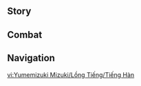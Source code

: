{{CharacterTabs}}
{{LanguageTabs}}
==Story==
{{VO/Story
|character           = Yumemizuki Mizuki
|language            = ko
|name                = 유메미즈키 미즈키

<!-- Hello -->
|vo_01_01_title      = 첫 만남…
|vo_01_01_subtitle   = Hello
|vo_01_01_file       = VO_{language}{character} Hello.ogg
|vo_01_01_tx         = 안녕, 난 「심리 치료사」 유메미즈키 미즈키야. 고민이 있다면 언제든 나에게 털어놔 줘. 아무리 깊은 「악몽」도 네 마음속에서 티끌 하나 남기지 않고 없애줄게. 안 믿어져? 그럼 지금 시간 괜찮으면… 내 진료실에 들러볼래?
|vo_01_01_rm         = 

<!-- Chats -->
|vo_02_01_title      = 잡담·심리 치료
|vo_02_01_subtitle   = Chat: Therapy Session
|vo_02_01_file       = VO_{language}{character} Chat - Therapy Session.ogg
|vo_02_01_tx         = 어젯밤 꿈은… 정말 맛있었어. 나눠줘서 고마워
|vo_02_01_rm         = 

|vo_02_02_title      = 잡담·주주의 일
|vo_02_02_subtitle   = Chat: Shareholder Work
|vo_02_02_file       = VO_{language}{character} Chat - Shareholder Work.ogg
|vo_02_02_tx         = 지난 분기 재무 보고서를 아직 다 못 봤어…. 골치 아프네
|vo_02_02_rm         = 

|vo_02_03_title      = 잡담·울적함
|vo_02_03_subtitle   = Chat: Feeling Down
|vo_02_03_file       = VO_{language}{character} Chat - Feeling Down.ogg
|vo_02_03_tx         = 마음이 울적할 땐 하던 일을 잠시 내려놓고 나가서 바람 좀 쐐
|vo_02_03_rm         = 

<!-- Weather -->
|vo_03_01_title      = 비가 올 때…
|vo_03_01_subtitle   = When It Rains
|vo_03_01_file       = VO_{language}{character} When It Rains.ogg
|vo_03_01_tx         = 날이 흐리네. 부정적인 감정이 올라오기 쉬운 날씨야…
|vo_03_01_rm         = 

|vo_03_02_title      = 번개가 칠 때…
|vo_03_02_subtitle   = When Thunder Strikes
|vo_03_02_file       = VO_{language}{character} When Thunder Strikes.ogg
|vo_03_02_tx         = 혹시… 오늘 쇼군님의 기분이 안 좋으신 걸까?
|vo_03_02_rm         = 

|vo_03_03_title      = 햇살이 좋을 때…
|vo_03_03_subtitle   = When the Sun Is Out
|vo_03_03_file       = VO_{language}{character} When the Sun Is Out.ogg
|vo_03_03_tx         = 햇빛이 너무 눈부신 것도 좋지만은 않네. 좀 어지러워…
|vo_03_03_rm         = 

|vo_03_04_title      = 비가 그친 후…
|vo_03_04_subtitle   = After the Rain
|vo_03_04_file       = VO_{language}{character} After the Rain.ogg
|vo_03_04_tx         = 하늘의 먹구름이 걷혔어. 이제 마음속의 먹구름도 없앨 때야
|vo_03_04_rm         = 

|vo_03_05_title      = 강풍이 불 때…
|vo_03_05_subtitle   = When the Wind Is Blowing
|vo_03_05_file       = VO_{language}{character} When the Wind Is Blowing.ogg
|vo_03_05_tx         = 음~ 바람이 적당하네. 정신도 맑고, 기분 좋아
|vo_03_05_rm         = 

<!-- Greetings -->
|vo_04_01_title      = 아침 인사…
|vo_04_01_subtitle   = Good Morning
|vo_04_01_file       = VO_{language}{character} Good Morning.ogg
|vo_04_01_tx         = 난 이미 창문을 열어서 환기를 했어. 일출 때의 상쾌한 공기, 밝아지는 하늘빛, 약간 쌀쌀한 아침 바람… 전부 기분을 맑게 해주거든. 좋은 아침이야
|vo_04_01_rm         = 

|vo_04_02_title      = 점심 인사…
|vo_04_02_subtitle   = Good Afternoon
|vo_04_02_file       = VO_{language}{character} Good Afternoon.ogg
|vo_04_02_tx         = 점심시간에 잠깐 낮잠을 자면 컨디션 회복에 도움이 돼…. 하지만 너무 오래 자면 어지러울 수 있는데, 내가 조금 있다가 깨워줄까?
|vo_04_02_rm         = 

|vo_04_03_title      = 저녁 인사…
|vo_04_03_subtitle   = Good Evening
|vo_04_03_file       = VO_{language}{character} Good Evening.ogg
|vo_04_03_tx         = 벌써 밤이 깊었네. 다들 밤새 게임하거나, 소설 읽고 춤추지 말고 제때 자러 가면 좋겠어…. 밤을 새우거나 새벽이 돼서야 자면 잠의 의미가 크게 줄어들거든…
|vo_04_03_rm         = 

|vo_04_04_title      = 굿나잇…
|vo_04_04_subtitle   = Good Night
|vo_04_04_file       = VO_{language}{character} Good Night.ogg
|vo_04_04_tx         = 잘 거야? 잘됐다, 이 우유 마시고 가. 안에 수면에 도움이 되는 약초를 좀 넣었어. 잘 자, 분명 좋은 꿈을 꿀 거야
|vo_04_04_rm         = 

<!-- About -->
|vo_05_01_title      = 유메미즈키 미즈키 자신에 대해·온천의 차이점
|vo_05_01_subtitle   = About {character}: Hot Spring Traditions
|vo_05_01_file       = VO_{language}{character} About {character} - Hot Spring Traditions.ogg
|vo_05_01_tx         = 나타의 온천은 광활한 바다 근처에 있어. 시원하고 상쾌한 바닷바람을 맞으면서 동료들과 놀면 정말 재밌지.<br>하지만 이나즈마에서 그런 방식을 홍보하려고 하면, 다들 「이웃과 함께 즐기는 건 좋아도, 모르는 사람과 온천에서 만나는 건 부끄럽다…」고 할 거야.<br>봐, 온천을 즐기는 방식도 지역마다 다르다니까
|vo_05_01_rm         = 

|vo_05_02_title      = 유메미즈키 미즈키 자신에 대해·「아이사 대중탕」
|vo_05_02_subtitle   = About {character}: Aisa Bathhouse
|vo_05_02_friendship = 4
|vo_05_02_file       = VO_{language}{character} About {character} - Aisa Bathhouse.ogg
|vo_05_02_tx         = 이나즈마의 실내 온천 「아이사 대중탕」을 알아? 사실 그곳에 투자할 때 나는 새로운 심리 치료 프로그램을 설계하고 있었어. 먼저 각종 약초와 에센스를 추가한 온천욕으로 고객들의 몸과 마음을 편안하게 해주고, 그 후에 심리 치료를 진행하는 계획이었지.<br>그런데… 「아이사 대중탕」의 온천이 너무 좋았는지, 손님들은 온천을 즐기다가 잠들기 일쑤였어. 그리고 깨어나선 내 치료 솜씨가 뛰어나다고 칭찬했지.<br>난 아무 치료도 안 했는데 손님들 마음이 호전된 건, 단순히 잠을 푹 자서 그런 거야….<br>잠만 푹 자면 해결할 수 있는 문제를, 사람들은 왜 심각한 질병으로 키우는 걸까?<br>휴, 다들 너무 무리하지 말고, 자야 할 시간에 푹 잤으면 좋겠어…
|vo_05_02_rm         = 

<!-- About Us -->
|vo_06_01_title      = 우리에 대해·여정
|vo_06_01_subtitle   = About Us: Traveling
|vo_06_01_file       = VO_{language}{character} About Us - Traveling.ogg
|vo_06_01_tx         = 나도 여행자로서 티바트의 일곱 국가 중 다섯 국가를 방문했어. 지금은 이나즈마에 정착했지만, 사업상의 일로 종종 나타에도 들르고 있지. 그러니까 우린 같은 길을 걷는 사람인 거야. 종종 함께 다니자
|vo_06_01_rm         = 

|vo_06_02_title      = 우리에 대해·좋은 꿈
|vo_06_02_subtitle   = About Us: Sweet Dreams
|vo_06_02_friendship = 6
|vo_06_02_file       = VO_{language}{character} About Us - Sweet Dreams.ogg
|vo_06_02_tx         = 바쿠 일족에는 허락 없이 타인의 좋은 꿈을 먹으면 안 된다는 규칙이 있어. 그건 그 사람의 소중한 보물이라, 조금이라도 손상되면 슬픈 감정에 빠질 수 있거든.<br>다만 넌 특별한 케이스야, 너의 좋은 꿈은 마치 풍요로운 보물 창고 같아. 몇백 년을 살면서 너처럼 밝게 빛나는 사람은 본 적이 없어…
|vo_06_02_rm         = 

<!-- Miscellany I -->
|vo_07_01_title      = 「신의 눈」에 대해…
|vo_07_01_subtitle   = About the Vision
|vo_07_01_friendship = 4
|vo_07_01_file       = VO_{language}{character} About the Vision.ogg
|vo_07_01_tx         = 「신의 눈」은 신의 주시를 받은 증거라고 들었어. 신의 시선 아래에서만 이런 기적이 나타나는 거지. 하지만, 신의 주시를 받지 못한 사람들도… 「신의 눈」을 가지길 꿈꿔.<br>가질 수 없는 걸 갈망하는 사람은, 꿈에서 바라던 보물을 얻어도 꿈에서 깨어날 때 허무함만 커질 뿐이야.<br>그들이… 꿈속의 허상을 좇느라, 현실을 벗어나고 싶은 악몽으로 여기지 않았으면 좋겠어
|vo_07_01_rm         = 

|vo_07_02_title      = 하고 싶은 이야기…
|vo_07_02_subtitle   = Something to Share
|vo_07_02_file       = VO_{language}{character} Something to Share.ogg
|vo_07_02_tx         = 얏쨩과 텟쨩은 나의 동료이자 일부야. 둘은 내 요력으로 만들어진 존재들로, 각각 내 「지혜」와 「영혼」을 대표해. 내 마음속의 이성과 감성을 보여주는 존재지. 가끔은 내 치료를 도와주기도 하고, 어쩔 수 없이 싸워야 할 땐 아주 든든한 지원군이 되어줘
|vo_07_02_rm         = 

|vo_07_03_title      = 흥미있는 일…
|vo_07_03_subtitle   = Interesting Things
|vo_07_03_quest      = Incandescent Ode of Resurrection
|vo_07_03_file       = VO_{language}{character} Interesting Things.ogg
|vo_07_03_tx         = 「샘물 무리」가 습격당하기 전날 밤에, 나는 나타에서 이나즈마로 돌아갔어. 나중에 말라니의 편지를 통해 네가 전세를 뒤집은 핵심 인물이라고 전해 들었지. 미코한테 들은 이야기까지 더하면, 난 이나즈마에서도 그렇고 나타에서도 그렇고, 너를 만날 기회를 두 번이나 놓친 거네. 그래도 지금은 전설로만 듣던 여행자와 아는 사이가 돼서 기뻐
|vo_07_03_rm         = 

<!-- About Others -->
|vo_08_01_title      = 야에 미코에 대해·옛날
|vo_08_01_subtitle   = About Yae Miko: Past History
|vo_08_01_friendship = 4
|vo_08_01_file       = VO_{language}{character} About Yae Miko - Past History.ogg
|vo_08_01_tx         = 미코와는 수백 년 전에 이웃 사이였어. 그때의 미코는… 이렇게까지 남을 놀리는 데 심취해 있지 않았는데…. 가끔은 그립기도 해. 미코가 인간으로 변하는 법을 처음 배웠던, 천진난만하고 순수했던 시절이 말이야…. 그때는 매일 나를 찾아와서 그날의 꿈을 맛보게 해줬지.<br>난 기억해… 벚꽃, 종이, 먹물, 삼색 경단, 그리고 유부까지. 미코는 매번 나를 이끌고 인간 모습으로 마을에 가서, 꿈에서 먹은 맛들을 찾아다녔어. 그러다 누군가에게 들키면 우리는 얼른 원래 모습으로 돌아와 도망쳤는데, 나는 항상 미코를 따라잡지 못했어
|vo_08_01_rm         = 

|vo_08_02_title      = 야에 미코에 대해·지금
|vo_08_02_subtitle   = About Yae Miko: Current Situation
|vo_08_02_quest      = Stillness, the Sublimation of Shadow
|vo_08_02_friendship = 4
|vo_08_02_file       = VO_{language}{character} About Yae Miko - Current Situation.ogg
|vo_08_02_tx         = 오늘날의 미코는 「야에 궁사」님이 되었어. 지금 미코의 꿈에 원래의 맛이 얼마나 남아있을지 모르겠네.<br>물론, 난 그 후로 미코의 꿈을 먹지 않았어. 타인의 꿈을 마음대로 먹는 건 우리 일족의 절대적인 금기거든. 설사 궁사님이 날 찾아와 자기 꿈을 맛보라고 해도, 난… 거절할 거야. 지금 우리는 서로의 라이벌이니까. 이번에는 꼭 미코를 따라잡고 싶어
|vo_08_02_rm         = 

|vo_08_03_title      = 라이덴 쇼군에 대해…
|vo_08_03_subtitle   = About the Raiden Shogun
|vo_08_03_quest      = Transient Dreams
|vo_08_03_friendship = 6
|vo_08_03_file       = VO_{language}{character} About the Raiden Shogun.ogg
|vo_08_03_tx         = 미카와 축제가 끝난 후, 난 용기를 내서 쇼군님을 온천으로 초대했어. 근데 온천에서, 그분의 옆머리가 한 가닥 흘러내려서 물속에 들어간 거야. 그래서 손을 뻗어 건져 드리고 싶었는데, 이런 신체 접촉은 실례일까 봐 망설여지더라. 미코였다면 얼굴색 하나 안 변하고 그냥 했을 텐데 싶어서 조금 속상했어…. 난 아직 수행이 부족한가 봐
|vo_08_03_rm         = 

|vo_08_04_title      = 산고노미야 코코미에 대해…
|vo_08_04_subtitle   = About Sangonomiya Kokomi
|vo_08_04_friendship = 4
|vo_08_04_file       = VO_{language}{character} About Sangonomiya Kokomi.ogg
|vo_08_04_tx         = 와타츠미섬의 그 아라히토가미 무녀는 품위 있는 분이었어. 이야기를 나누면 마음이 편해지는 사람이었지. 앞으로 와타츠미섬에서 「아이사 대중탕」이나 다른 사업을 확장할 땐 계속 그분과 협력할 생각이야…
|vo_08_04_rm         = 

|vo_08_05_title      = 요이미야에 대해…
|vo_08_05_subtitle   = About Yoimiya
|vo_08_05_friendship = 4
|vo_08_05_file       = VO_{language}{character} About Yoimiya.ogg
|vo_08_05_tx         = 「여름 축제의 여왕」 말이야? 응, 꽤 인상 깊었어.<br>난 일정 기간마다 한 번씩 진료 통계를 내. 이나즈마의 어디 사람들이 가장 심란한지, 어디 사람들 기분이 그나마 좋은지, 어디 사람들이 자주 악몽을 꾸는지 등을 정리하지….<br>근데 요이미야 씨 근처에 사는 사람들은 거의 진찰을 안 받으러 와. 난 그게 요이미야 씨 덕이라고 생각해. 그렇게 밝고 활기찬 이웃이 있으면 기분이 안 좋을래야 안 좋을 수가 없지
|vo_08_05_rm         = 

|vo_08_06_title      = 카미사토 아야카에 대해…
|vo_08_06_subtitle   = About Kamisato Ayaka
|vo_08_06_friendship = 4
|vo_08_06_file       = VO_{language}{character} About Kamisato Ayaka.ogg
|vo_08_06_tx         = 아야카 씨는… 내가 이나즈마를 떠나기 전만 해도 꽃꽂이와 검도 연습에 매진하는 어린아이였어.<br>그러다 한 번은 아야카 씨의 우울한 기분을 달래주려고 그분의 오라버니가 몰래 날 초대했는데, 그렇게 보게 된 그분의 꿈속은… 오래된 목재 냄새와 축축한 비 냄새가 뒤섞여 있었어. 마치 금방이라도 무너질 것 같은 목조 정자가 폭풍우 속에 외로이 서 있는 것 같았지. 그래서 난 최선을 다해 아야카 씨를 치료하고 편안히 잠에 들 수 있도록 도왔어.<br>아야카 씨의 마음속 그 정자는 지금쯤 폭풍우를 견디게 해줄 버팀목을 찾았으려나…
|vo_08_06_rm         = 

|vo_08_07_title      = 쿠죠 사라에 대해…
|vo_08_07_subtitle   = About Kujou Sara
|vo_08_07_friendship = 4
|vo_08_07_file       = VO_{language}{character} About Kujou Sara.ogg
|vo_08_07_tx         = 예전에 쿠죠 장군님은 나를 정기적으로 초대해서 텐료 봉행 사람들을 치료하게 하셨어. 개중에는 종종 마음이 흔들린 사람도 있었지만, 쿠죠 장군님의 꿈에서는 언제나 차가운 금속 냄새만 나더라. 비도 햇빛도 없는, 마치 「옥철」이 가득 쌓인 창고 같았지.<br>쿠죠 장군님처럼 지혜롭고 강인한 사람은 정말 존경스러워.<br>대체 어떤 고통을 견디고, 얼마나 노력해야… 자신의 마음을 그렇게까지 단련할 수 있는 걸까?
|vo_08_07_rm         = 

|vo_08_08_title      = 사유에 대해…
|vo_08_08_subtitle   = About Sayu
|vo_08_08_friendship = 4
|vo_08_08_file       = VO_{language}{character} About Sayu.ogg
|vo_08_08_tx         = 후후, 키 크는 고민 말고는 걱정이 거의 없는 꼬마 너구리지…. 꿈도 분명 아주 달콤할 거야. 그 아이가 무슨 생각인지 날 피해 다니지만 않았어도, 「아이사 대중탕」 직원으로 고용했을 텐데
|vo_08_08_rm         = 

|vo_08_09_title      = 마비카에 대해…
|vo_08_09_subtitle   = About Mavuika
|vo_08_09_friendship = 4
|vo_08_09_file       = VO_{language}{character} About Mavuika.ogg
|vo_08_09_tx         = 불의 신 마비카 님? 뭐랄까… 보기만 해도 선글라스를 쓰고 싶어지는 분이야. 마비카 님은 진짜 태양 같아. 마비카 님이 손을 잡아주면 마음속의 그림자와 우울함이 순식간에 타서 없어질 것만 같지.<br>그, 그분의 꿈을 맛 봤냐고? 아냐 아냐 아냐, 내가 어떻게 자세히 맛볼 수 있겠어. 전에 마비카 님이 친절하게 초대해 주시긴 했는데, 꿈에 들어갔더니 꼭 화산에 뛰어든 것처럼 뜨거워서 헛기침이 다 났다니까….<br>내 요력이 아직 부족해서 그런가 봐…
|vo_08_09_rm         = 

|vo_08_10_title      = 말라니에 대해…
|vo_08_10_subtitle   = About Mualani
|vo_08_10_friendship = 4
|vo_08_10_file       = VO_{language}{character} About Mualani.ogg
|vo_08_10_tx         = 말라니는… 내가 만나 본 사람 중에 가장 열정적이야. 나타에 머무는 동안 「샘물 무리」에서 살았는데, 말라니의 도움이 없었다면 「샘물 무리」에 가게를 열지 못했을 거야. 그때 말라니가 날 「회의소」로 데려가서 불의 신님을 만나게 해줬을 땐 어찌나 놀랐는지….<br>말라니의 성격은 파도 같아. 어떨 땐 파도 위 정점으로 날아올랐다가도, 어떨 땐 파도 밑으로 잠겨 버리지. 또 어떨 땐 아예 암류 속으로 잠수해 버려서 찾을 수조차 없기도 해….<br>심리 상태? 걱정할 필요 없어. 말라니는 내가 만난 사람 중에 가장 심리 상태가 좋으니까. 오히려 내가 상담을 받아야 할지도 모를 정도인걸…
|vo_08_10_rm         = 

|vo_08_11_title      = 나히다에 대해…
|vo_08_11_subtitle   = About Nahida
|vo_08_11_quest      = Akasha Pulses, the Kalpa Flame Rises
|vo_08_11_friendship = 4
|vo_08_11_file       = VO_{language}{character} About Nahida.ogg
|vo_08_11_tx         = 수메르를 방문했을 때, 그 신의 권능 범위 안에서는 누구의 꿈에도 접근할 수 없었어. 영향을 주거나 먹는 건 더 말할 것도 없었지. 하지만 그 권능은 억압되고 불편한 느낌이 아니라, 평온한 약속 같았어…. 그분은 분명 상냥한 신일 거야
|vo_08_11_rm         = 

<!-- More About -->
|vo_09_01_title      = 유메미즈키 미즈키에 대해 알기·첫 번째
|vo_09_01_subtitle   = More About {character}: I
|vo_09_01_file       = VO_{language}{character} More About {character} - 01.ogg
|vo_09_01_tx         = 「꿈을 먹는」 건 우리 바쿠 일족 고유의 능력이야. 좋은 꿈이든 악몽이든 맛의 좋고 나쁨만 다를 뿐 모두 먹이가 될 수 있지. 지금까지 내 동족은 본능에 따라 이 능력을 포만감을 채우는 데만 주로 사용했어. 하지만 점차 견문을 넓히면서 난 이 능력이 인간들의 고민을 해결해 주고 더 큰 가치를 발휘할 수 있다는 걸 깨달았지…
|vo_09_01_rm         = 

|vo_09_02_title      = 유메미즈키 미즈키에 대해 알기·두 번째
|vo_09_02_subtitle   = More About {character}: II
|vo_09_02_friendship = 3
|vo_09_02_file       = VO_{language}{character} More About {character} - 02.ogg
|vo_09_02_tx         = 사실 바쿠 일족의 요력은 그리 강하지 않아. 칠흑의 재앙이 들이닥쳤을 때, 우린 당황하며 숨어있을 수밖에 없었어. 옆집 호재궁 언니가 그 재앙에서 희생됐을 때도, 난 너무 슬펐지만 바꿀 수 있는 게 없었지…. 많은 사람이 소중한 가족과 동료를 잃었고, 마음속이 만신창이가 됐어…. 그때부터, 난 심리 치료에 관심을 두기 시작했어. 그래서 유학을 떠나 리월, 수메르, 나타를 돌아다녔고, 내 능력과 인간의 학술 이론을 결합해 점차 오늘날의 치료 방법을 정립했지
|vo_09_02_rm         = 

|vo_09_03_title      = 유메미즈키 미즈키에 대해 알기·세 번째
|vo_09_03_subtitle   = More About {character}: III
|vo_09_03_quest      = Stillness, the Sublimation of Shadow
|vo_09_03_friendship = 4
|vo_09_03_file       = VO_{language}{character} More About {character} - 03.ogg
|vo_09_03_tx         = 몇 년 동안 이나즈마에 없었지만, 내가 투자 설립한 온천이 꽤나 유명해져서 사람들은 내가 「아이사 대중탕」의 대주주라고 하면 체면을 많이 챙겨주는 편이야. 난 여러 나라에서 보고 들은 걸 최대한 종합해 겨우 「심리 치료」 서비스를 이어 나갈 수 있었어. 물론 역경도 많았지만 말이야…
|vo_09_03_rm         = 

|vo_09_04_title      = 유메미즈키 미즈키에 대해 알기·네 번째
|vo_09_04_subtitle   = More About {character}: IV
|vo_09_04_quest      = Stillness, the Sublimation of Shadow
|vo_09_04_friendship = 5
|vo_09_04_file       = VO_{language}{character} More About {character} - 04.ogg
|vo_09_04_tx         = 내게 가장 큰 도전은 악몽이 남긴 부정적 감정을 소화하는 거야. 일반적인 치료로 치유할 수 없는 고민을 마주할 때만 난 환자의 악몽을 직접 삼키는데, 그 악몽은 모두 강렬한 것들이라 날 제법 곤란하게 만들어…. 전에는 아무도 없는 곳에서 천천히 그 여파를 「소화」했는데, 그 모습을 누가 보기라도 했다면 정말 난감했을 거야…
|vo_09_04_rm         = 

|vo_09_05_title      = 유메미즈키 미즈키에 대해 알기·다섯 번째
|vo_09_05_subtitle   = More About {character}: V
|vo_09_05_quest      = Incandescent Ode of Resurrection
|vo_09_05_friendship = 6
|vo_09_05_file       = VO_{language}{character} More About {character} - 05.ogg
|vo_09_05_tx         = 하지만 심리 치료사로서 환자의 「악몽」을 없애는 건 내 의무야.<br>…혹은, 「바쿠」로서의 존재 의미라고도 할 수 있겠지.<br>난 늘 우리 「바쿠」에게 왜 이런 능력이 생긴 건지, 이걸로 뭘 할 수 있을지 고민했어. 만약 「꿈을 먹는 게」 그저 포만감을 위해서였다면, 꿈은 우리에게 또 다른 형태의 제비꽃 열매일 뿐이었겠지. 우리 역시 그 열매를 갉아댈 줄만 아는, 삶과 죽음에 무지한 벌레와 다를 바 없을 거고.<br>치료사가 되고 나서야 난 내가 할 수 있는 일을 찾았어. 그건 바로 이나즈마를 위해… 아니, 모든 사람을 위해 악몽을 없애는 거야.<br>후후… 사실 난 내가 평생 홀로 「악몽」을 마주해야 할 줄 알았어. 근데 이렇게 너를 만났네. 세상의 모든 난관을 해결할 수 있고, 신의 인정을 받고 신의 생각까지 바꿀 수 있는 사람. 내 연약한 면을 받아주고, 나와 끝없이 좋은 꿈을 나눠주는 사람…. 어떤 의미로 보면 나도 네 「환자」인 거 같아
|vo_09_05_rm         = 

<!-- Miscellany II -->
|vo_10_01_title      = 유메미즈키 미즈키의 취미…
|vo_10_01_subtitle   = {character}'s Hobbies
|vo_10_01_file       = VO_{language}{character} Hobbies.ogg
|vo_10_01_tx         = 부드럽고 경쾌한 음악은 몸과 마음을 편안하게 해줘. 나타에 있을 때 난 종종 「샘물 무리」의 콜론치 광장에서 음악을 들으며 「우쿨렐레」의 풍만한 선율을 즐겼지…. 너도 악기를 많이 다룰 줄 아는 것 같던데, 언제 한번 네 연주를 들려주지 않을래?
|vo_10_01_rm         = 

|vo_10_02_title      = 유메미즈키 미즈키의 고민…
|vo_10_02_subtitle   = {character}'s Troubles
|vo_10_02_file       = VO_{language}{character} Troubles.ogg
|vo_10_02_tx         = 내가 받아들일 수 있는 한계를 넘어선 강력한 악몽은 치명적인 독이 되기도 해…. 예를 들어, 칠흑의 재앙을 겪은 이나즈마 무사나 밤의 신의 나라에서 심연과 싸운 나타 전사 같은 경우, 잠재의식에 절망과 공포의 색이 각인되어 있어서 그런지 악몽이 마치 날카로운 칼날처럼 삼키기 어려웠어…. 전에 「밤 순찰자 전쟁」에서 돌아온 전사에게 심리 치료를 해준 적이 있는데, 그 사람의 악몽을 삼킨 후 난 며칠 동안 기절해 있었지…
|vo_10_02_rm         = 

|vo_10_03_title      = 좋아하는 음식…
|vo_10_03_subtitle   = Favorite Food
|vo_10_03_file       = VO_{language}{character} Favorite Food.ogg
|vo_10_03_tx         = 내가 제일 좋아하는 음식? 당연히 완전무결한 꿈이지. 농담이야, 난 다른 사람의 꿈을 쉽게 먹지 않는다구…. 기껏해야 단 걸 먹으면서 환자 치료 후의 정신적 결핍을 보충하는 정도야
|vo_10_03_rm         = 

|vo_10_04_title      = 싫어하는 음식…
|vo_10_04_subtitle   = Least Favorite Food
|vo_10_04_file       = VO_{language}{character} Least Favorite Food.ogg
|vo_10_04_tx         = 성의 없이 조잡한 음식은 못 받아들여. 예를 들면… 딱딱하게 마른 빵에 당근이랑 양배추 몇 점, 차가운 햄을 곁들여 먹는 그런 거…. 식사가 기분 전환에 얼마나 중요한데, 하루 세 끼마저 대충 때우면 어떻게 건강한 정신을 유지하겠어? 다들 자기 자신을 잘 돌봐야 해. 그리고 그 시작은 밥을 제대로 챙겨 먹는 것부터야
|vo_10_04_rm         = 

<!-- Receiving a Gift -->
|vo_11_01_title      = 선물 획득·첫 번째
|vo_11_01_subtitle   = Receiving a Gift: I
|vo_11_01_file       = VO_{language}{character} Receiving a Gift - 01.ogg
|vo_11_01_tx         = 음… 이 요리는 내가 꿈에서도 먹어보지 못한 맛이야. 이런 황홀함을 맛봤으니 오늘 밤은 단잠을 자겠어…
|vo_11_01_rm         = 

|vo_11_02_title      = 선물 획득·두 번째
|vo_11_02_subtitle   = Receiving a Gift: II
|vo_11_02_file       = VO_{language}{character} Receiving a Gift - 02.ogg
|vo_11_02_tx         = 음… 평온하면서도 아름다운 맛이야, 내가 평소에 꾸는 꿈 같아. 고마워, 마음에 들어
|vo_11_02_rm         = 

|vo_11_03_title      = 선물 획득·세 번째
|vo_11_03_subtitle   = Receiving a Gift: III
|vo_11_03_file       = VO_{language}{character} Receiving a Gift - 03.ogg
|vo_11_03_tx         = 어제 악몽을 꿔서 잠을 설쳤니? 그럼… 미각이 무뎌지는 것도 당연하지…. 요리는 나중에 먹을게. 일단 너 치료부터 하자
|vo_11_03_rm         = 

<!-- Birthday -->
|vo_12_01_title      = 생일…
|vo_12_01_subtitle   = Birthday
|vo_12_01_file       = VO_{language}{character} Birthday.ogg
|vo_12_01_tx         = 오늘은 너와 나 모두에게 중요한 날이야. 네가 이 세계에 와준 덕분에 난 끝없는 꿈을 탐방하며 아름다운 세상을 볼 수 있었어…. 우리… 둘만의 꿈으로 축하해 볼까? 물론 이 꿈을 구축하려면 우리 둘이 힘을 합쳐야 하니까, 네가 원하는 게 뭔지 자세히 설명해 줘…
|vo_12_01_rm         = 

<!-- Feelings About Ascension -->
|vo_13_01_title      = 돌파의 느낌·기
|vo_13_01_subtitle   = Feelings About Ascension: Intro
|vo_13_01_ascension  = 1
|vo_13_01_file       = VO_{language}{character} Feelings About Ascension - 01.ogg
|vo_13_01_tx         = 무력뿐만 아니라 정신력도 강해졌어. 이제 더 강력한 부정적 감정도 마주할 수 있을 거야
|vo_13_01_rm         = 

|vo_13_02_title      = 돌파의 느낌·승
|vo_13_02_subtitle   = Feelings About Ascension: Building Up
|vo_13_02_ascension  = 2
|vo_13_02_file       = VO_{language}{character} Feelings About Ascension - 02.ogg
|vo_13_02_tx         = 진심으로 감사해. 네 덕에 치료가 남긴 여파를 견딜 자신이 생겼어
|vo_13_02_rm         = 

|vo_13_03_title      = 돌파의 느낌·전
|vo_13_03_subtitle   = Feelings About Ascension: Climax
|vo_13_03_ascension  = 4
|vo_13_03_file       = VO_{language}{character} Feelings About Ascension - 03.ogg
|vo_13_03_tx         = 네 격려 덕에, 나는 나약한 자아를 탐구하고 자신의 약점을 분석할 수 있게 됐어. 심리 치료사의 마음의 병이 너로 인해 치유되다니 놀라워. 전에는 시도조차 못 했던 일이야
|vo_13_03_rm         = 

|vo_13_04_title      = 돌파의 느낌·결
|vo_13_04_subtitle   = Feelings About Ascension: Conclusion
|vo_13_04_ascension  = 6
|vo_13_04_file       = VO_{language}{character} Feelings About Ascension - 04.ogg
|vo_13_04_tx         = 부정적인 감정도 「자아」의 일부야. 우리가 초조해하고, 불안해하고, 두려워하는 건, 그 감정을 마주할 자신이 없고, 긍정적인 감정과 균형을 맞추지 못해서지. 하지만 이제 네가 곁에 있으니까 의식의 밑바닥에 그 균형점을 새길 수 있어. 아무리 강력한 악몽도, 더는 두렵지 않아
|vo_13_04_rm         = 
}}

==Combat==
{{Combat VO
|character           = Yumemizuki Mizuki
|language            = ko

<!-- Elemental Skill -->
|skill_1_tx          = 인상 쓰지 마
|skill_1_rm          = 
|skill_2_tx          = 좋은 꿈 치료
|skill_2_rm          = 
|skill_3_tx          = 마음을 편안히
|skill_3_rm          = 

<!-- Elemental Burst -->
|burst_1_tx          = 악몽아 악몽아 떠나가라…
|burst_1_rm          = 
|burst_2_tx          = 얏쨩, 텟쨩, 부탁해
|burst_2_rm          = 
|burst_3_tx          = 「걱정은 봄바람에 훨훨~」
|burst_3_rm          = 

<!-- Sprint Start -->
|sprint-s_1_file     = Sprint Start 01,Sprint Start 02,Sprint Start 03

<!-- Deploying Wind Glider -->
|glider_1_file       = Deploying Wind Glider 01,Deploying Wind Glider 02,Deploying Wind Glider 03

<!-- Opening Treasure Chest -->
|chest_1_tx          = 즐거운 수확인걸~
|chest_1_rm          = 
|chest_2_tx          = 기분이 좋아서 그런지 더 힘이 나
|chest_2_rm          = 
|chest_3_tx          = 모라는 기분을 좋아지게 해주는 약이지
|chest_3_rm          = 

<!-- Low HP -->
|low-hp_1_tx         = 무리하면 안 돼…
|low-hp_1_rm         = 
|low-hp_2_tx         = 물러날 때야…
|low-hp_2_rm         = 
|low-hp_3_tx         = 좋지 않네…
|low-hp_3_rm         = 

<!-- Ally Low HP -->
|ally-low-hp_1_tx    = 물러나 줘
|ally-low-hp_1_rm    = 
|ally-low-hp_2_tx    = 잠깐 피해 있어
|ally-low-hp_2_rm    = 

<!-- Fallen -->
|fallen_1_tx         = 악몽이… 확산됐어
|fallen_1_rm         = 
|fallen_2_tx         = 어둠이 가득해…
|fallen_2_rm         = 
|fallen_3_tx         = 고통이… 사라지지 않아
|fallen_3_rm         = 

<!-- Light Hit Taken -->
|hit-l_1_tx          = 너무 거칠어
|hit-l_1_rm          = 
|hit-l_2_file        = Light Hit Taken 02,Light Hit Taken 03,Light Hit Taken 04,Light Hit Taken 05,Light Hit Taken 06

<!-- Heavy Hit Taken -->
|hit-h_1_tx          = 이런 추태를…
|hit-h_1_rm          = 
|hit-h_2_tx          = 골치 아픈 병이네…
|hit-h_2_rm          = 
|hit-h_3_tx          = 너무 악의적이야…
|hit-h_3_rm          = 
|hit-h_4_file        = Heavy Hit Taken 04,Heavy Hit Taken 05,Heavy Hit Taken 06

<!-- Joining Party -->
|join_1_tx           = 고민을 들어줄까?
|join_1_rm           = 
|join_2_tx           = 진료 시간이야
|join_2_rm           = 
|join_3_tx           = 주위에… 악몽의 냄새는 안 나네
|join_3_rm           = 

<!-- Character Idles -->
|idle_1_file         = Standby 01,Standby 02,Standby 03

<!-- Light Attack -->
|atk-l_1_file        = Light Attack 01,Light Attack 02,Light Attack 03,Light Attack 04,Light Attack 05,Light Attack 06,Light Attack 07

<!-- Mid Attack -->
|atk-m_1_file        = Mid Attack 01,Mid Attack 02,Mid Attack 03

<!-- Heavy Attack -->
|atk-h_1_file        = Heavy Attack 01,Heavy Attack 02,Heavy Attack 03

<!-- Climbing -->
|climb_1_file        = Climbing 01,Climbing 02,Climbing 03

<!-- Climbing Breath -->
|climb-b_1_file      = Climbing Breath 01,Climbing Breath 02,Climbing Breath 03

<!-- Jumping -->
|jump_1_file         = Jumping 01,Jumping 02,Jumping 03,Jumping 04,Jumping 05
}}

==Navigation==
{{Character Navbox|VO}}

[[vi:Yumemizuki Mizuki/Lồng Tiếng/Tiếng Hàn]]